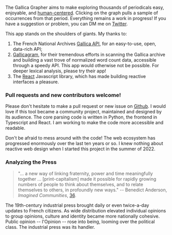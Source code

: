 The Gallica Grapher aims to make exploring thousands of periodicals easy, enjoyable, and [human-centered](https://en.wikipedia.org/wiki/Human-centered_design). Clicking on the graph pulls a sample of occurrences from that period. Everything remains a work in progress!
If you have a suggestion or problem, you can DM me on [Twitter](https://twitter.com/WillGleason9).

This app stands on the shoulders of giants. My thanks to:

1. The French National Archives [Gallica API](https://api.bnf.fr/fr/api-document-de-gallica), for an easy-to-use, open, data-rich API;
2. [Gallicagram](https://shiny.ens-paris-saclay.fr/app/gallicagram), for their tremendous efforts in scanning the Gallica archive and building a vast trove of normalized word count data, accessible through a speedy API. This app would otherwise not be possible. For deeper lexical analysis, please try their app!
3. The [React](https://beta.reactjs.org/) Javascript library, which has made building reactive interfaces a pleasure.

### Pull requests and new contributors welcome!

Please don't hesitate to make a pull request or new issue on [Github](https://github.com/gleasonw/gallica-grapher). I would love if this tool became a community project, maintained and designed by its audience. The core parsing code is written in Python, the frontend in Typescript and React. I am working to make the code more accessible and readable.

Don't be afraid to mess around with the code! The web ecosystem has progressed enormously over the last ten years or so. I knew nothing about reactive web design when I started this project in the summer of 2022.

### Analyzing the Press

> "... a new way of linking fraternity, power and time meaningfully together ... [print-capitalism] made it possible for
> rapidly growing numbers of people to think about themselves, and to
> relate themselves to others, in profoundly new ways."
> -- Benedict Anderson, _Imagined Communities_, [36](https://is.muni.cz/el/1423/jaro2016/SOC757/um/61816961/Benedict_Anderson_Imagined_Communities.pdf).

The 19th-century industrial press brought daily or even twice-a-day updates to French citizens. As wide distribution elevated individual opinions to group opinions, culture and identity became more nationally cohesive. Public opinion -- l'Opinion -- rose into being, looming over the political class. The industrial press was its handler.
